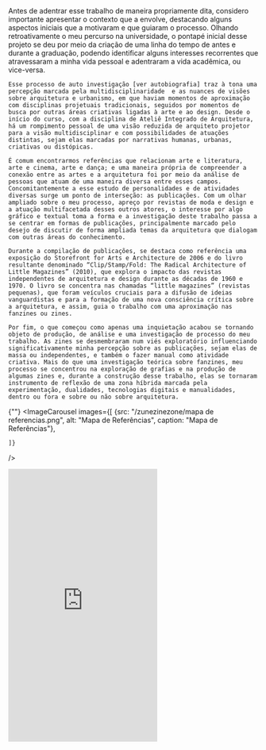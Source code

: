
<div className="space-y-8">
  <div className="prose prose-lg max-w-none">
	Antes de adentrar esse trabalho de maneira propriamente dita, considero importante apresentar o contexto que a envolve, destacando alguns aspectos iniciais que a motivaram e que guiaram o processo. Olhando retroativamente o meu percurso na universidade, o pontapé inicial desse projeto se deu por meio da criação de uma linha do tempo de antes e durante a graduação, podendo identificar alguns interesses recorrentes que atravessaram a minha vida pessoal e adentraram a vida acadêmica, ou vice-versa.

	Esse processo de auto investigação [ver autobiografia] traz à tona uma percepção marcada pela multidisciplinaridade  e as nuances de visões sobre arquitetura e urbanismo, em que haviam momentos de aproximação com disciplinas projetuais tradicionais, seguidos por momentos de busca por outras áreas criativas ligadas à arte e ao design. Desde o início do curso, com a disciplina de Ateliê Integrado de Arquitetura, há um rompimento pessoal de uma visão reduzida de arquiteto projetor para a visão multidisciplinar e com possibilidades de atuações distintas, sejam elas marcadas por narrativas humanas, urbanas, criativas ou distópicas.

	É comum encontrarmos referências que relacionam arte e literatura, arte e cinema, arte e dança; e uma maneira própria de compreender a conexão entre as artes e a arquitetura foi por meio da análise de pessoas que atuam de uma maneira diversa entre esses campos. Concomitantemente a esse estudo de personalidades e de atividades diversas surge um ponto de interseção: as publicações. Com um olhar ampliado sobre o meu processo, apreço por revistas de moda e design e a atuação multifacetada desses outros atores, o interesse por algo gráfico e textual toma a forma e a investigação deste trabalho passa a se centrar em formas de publicações, principalmente marcado pelo desejo de discutir de forma ampliada temas da arquitetura que dialogam com outras áreas do conhecimento. 

	Durante a compilação de publicações, se destaca como referência uma exposição do Storefront for Arts e Architecture de 2006 e do livro resultante denominado “Clip/Stamp/Fold: The Radical Architecture of Little Magazines” (2010), que explora o impacto das revistas independentes de arquitetura e design durante as décadas de 1960 e 1970. O livro se concentra nas chamadas “little magazines” (revistas pequenas), que foram veículos cruciais para a difusão de ideias vanguardistas e para a formação de uma nova consciência crítica sobre a arquitetura, e assim, guia o trabalho com uma aproximação nas fanzines ou zines.

	Por fim, o que começou como apenas uma inquietação acabou se tornando objeto de produção, de análise e uma investigação de processo do meu trabalho. As zines se desmembraram num viés exploratório influenciando significativamente minha percepção sobre as publicações, sejam elas de massa ou independentes, e também o fazer manual como atividade criativa. Mais do que uma investigação teórica sobre fanzines, meu processo se concentrou na exploração de grafias e na produção de algumas zines e, durante a construção desse trabalho, elas se tornaram instrumento de reflexão de uma zona híbrida marcada pela experimentação, dualidades, tecnologias digitais e manualidades, dentro ou fora e sobre ou não sobre arquitetura.
  </div>

  {""}
  <ImageCarousel
    images={[
        {src: "/zunezinezone/mapa de referencias.png", alt: "Mapa de Referências", caption: "Mapa de Referências"},
  
    ]}
  />

  <iframe className="w-full" height="550" src="https://www.youtube.com/embed/BycH7Z-yAeU?si=R6Cz7qSJx5hoYMhq" title="YouTube video player" frameborder="0" allow="accelerometer; autoplay; clipboard-write; encrypted-media; gyroscope; picture-in-picture; web-share" referrerpolicy="strict-origin-when-cross-origin" allowfullscreen></iframe>

</div>